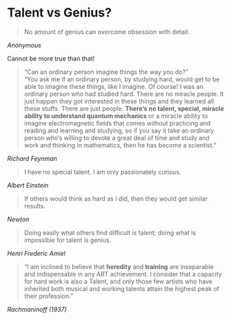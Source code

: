# Talent vs Genius? {-}

> No amount of genius can overcome obsession with detail.

*Anonymous*

Cannot be more true than that!

> "Can an ordinary person imagine things the way you do?"  
"You ask me if an ordinary person, by studying hard, would get to be able to 
imagine these things, like I imagine. Of course! I was an ordinary person who 
had studied hard. There are no miracle people. It just happen they got 
interested in these things and they learned all these stuffs. There are just 
people. **There's no talent, special, miracle ability to understand quantum 
mechanics** or a miracle ability to imagine electromagnetic fields that comes 
without practicing and reading and learning and studying, so if you say it 
take an ordinary person who's willing to devote a great deal of time and study 
and work and thinking in mathematics, then he has become a scientist."

*Richard Feynman*  

> I have no special talent. I am only passionately curious.

*Albert Einstein*

> If others would think as hard as I did, then they would get similar results.

*Newton*

> Doing easily what others find difficult is talent; doing what is impossible 
for talent is genius.

*Henri Frederic Amiel*

> "I am inclined to believe that **heredity** and **training** are inseparable and indispensable in any ART achievement. 
I consider that a capacity for hard work is also a Talent, and only those few artists who have inherited both musical and working talents attain the highest peak of their profession."

*Rachmaninoff (1937)*
